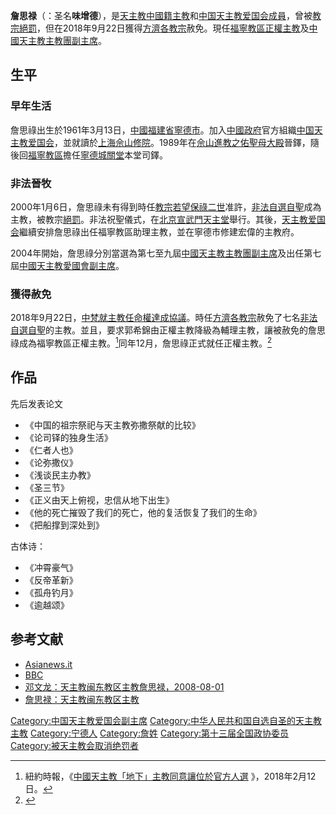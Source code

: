 {{Infobox Christian leader
|type              = bishop
| honorific-prefix = 
| name             = 詹思禄<br />Vincent Zhan Silu
| honorific-suffix = 
| title            =  [[天主教福寧教區|福寧教區主教]]
| image            = 
| alt              = 
| caption          = 
| archdiocese      = 
| diocese          = [[天主教福寧教區|福寧教區]]（閩東教區）
| see              = 
| appointed        = 
| term_start       = 2018年年9月22日
| term_end         = 
| predecessor      = [[郭希錦|郭希錦]]
| successor        = '''現任'''
| other_post       = [[中國天主教主教團|中國天主教主教團副主席]] (2004年至今)
| ordination       = 1989年
| ordinated_by     = 
| consecration     = 2000年1月6日<br />[[中國自選自聖主教列表|非法自選自聖]]
| consecrated_by   = 
| rank             = 
| birth_date       = {{birth date and age|1961|3|13}}
| birth_place      = {{CHN}}[[福建省|福建省]][[宁德市|宁德市]]
| death_date       =
| death_place      = 
| burial_date       = 
| burial_place      = 
| nationality      = {{PRC}}
| previous_post    = [[中國天主教愛國會|中國天主教愛國會副主席]] (2003年-2010年)
| religion         = [[天主教|天主教]]
| coat_of_arms     = Coat of arns of Ignatius Zhan Si Lu.svg
| motto            = 
}}
'''詹思禄'''（{{bd|1961年|3月13日|||}}：圣名'''味增德'''），是[[天主教|天主教]][[中國人|中國籍]][[主教|主教]]和[[中国天主教爱国会|中国天主教爱国会成員]]，曾被[[教宗|教宗]][[絕罰|絕罰]]，但在2018年9月22日獲得[[方濟各_(教宗)|方濟各教宗]]赦免。現任[[天主教福寧教區|福寧教區正權主教]]及[[中國天主教主教團|中國天主教主教團副主席]]。

==生平==
===早年生活===
詹思祿出生於1961年3月13日，[[中國|中國]][[福建省|福建省]][[寧德市|寧德市]]。加入[[中國政府|中國政府]]官方組織[[中国天主教爱国会|中国天主教爱国会]]，並就讀於[[上海|上海]][[佘山修院|佘山修院]]。1989年在[[佘山進教之佑聖母大殿|佘山進教之佑聖母大殿]]晉鐸，隨後回[[天主教福寧教區|福寧教區]]擔任[[寧德城關堂|寧德城關堂]]本堂司鐸。

===非法晉牧===
2000年1月6日，詹思祿未有得到時任[[教宗|教宗]][[若望保祿二世|若望保祿二世]]准許，[[中國自選自聖主教列表|非法自選自聖]]成為主教，被教宗[[絕罰|絕罰]]。非法祝聖儀式，在[[北京|北京]][[宣武門天主堂|宣武門天主堂]]舉行。其後，[[天主教爱国会|天主教爱国会]]繼續安排詹思祿出任福寧教區助理主教，並在寧德市修建宏偉的主教府。

2004年開始，詹思祿分別當選為第七至九屆[[中國天主教主教團|中國天主教主教團副主席]]及出任第七屆[[中國天主教愛國會|中國天主教愛國會副主席]]。

===獲得赦免===
2018年9月22日，[[中華人民共和國與梵蒂岡關係|中梵就主教任命權達成協議]]。時任[[方濟各_(教宗)|方濟各教宗]]赦免了七名[[中國自選自聖主教列表|非法自選自聖]]的主教。並且，要求郭希錦由正權主教降級為輔理主教，讓被赦免的詹思祿成為福寧教區正權主教。<ref name="accept">紐約時報，《[https://cn.nytimes.com/china/20180212/china-vatican-catholic-church/ 中國天主教「地下」主教同意讓位於官方人選] {{Wayback|url=https://cn.nytimes.com/china/20180212/china-vatican-catholic-church/ |date=20180331104811 }}》，2018年2月12日。</ref>同年12月，詹思祿正式就任正權主教。<ref>{{cite news|title=梵蒂冈要求中国两名“地下”主教让位给官方人选|url=https://cn.nytimes.com/world/20180130/china-catholics-vatican/?action=click&contentCollection=Asia%20Pacific&module=Translations&region=Header&version=zh-CN&ref=en-US&pgtype=article|publisher= [[纽约时报|纽约时报]]|date=2018年1月30日}}</ref>

== 作品 ==
先后发表论文
*《中国的祖宗祭祀与天主教弥撒祭献的比较》
*《论司铎的独身生活》
*《仁者人也》
*《论弥撒仪》
*《浅谈民主办教》
*《圣三节》
*《正义由天上俯视，忠信从地下出生》
*《他的死亡摧毁了我们的死亡，他的复活恢复了我们的生命》
*《把船撑到深处到》

古体诗：
*《冲霄豪气》
*《反帝革新》
*《孤舟钓月》
*《逾越颂》

==参考文献==
*[http://www.asianews.it/news-en/Zhan-Silu,-a-bishop-against-everything-and-against-everyone-6170.html Asianews.it] {{Wayback|url=http://www.asianews.it/news-en/Zhan-Silu,-a-bishop-against-everything-and-against-everyone-6170.html |date=20210115184501 }}
*[http://news.bbc.co.uk/2/hi/asia-pacific/4769501.stm BBC] {{Wayback|url=http://news.bbc.co.uk/2/hi/asia-pacific/4769501.stm |date=20210322124823 }}
*[https://web.archive.org/web/20101014141812/http://www.chinareligion.cn/article/renwu/2008-08-01/280.html 邓文龙：天主教闽东教区主教詹思禄，2008-08-01]
*[https://web.archive.org/web/20140714201947/http://www.ndnews.cn/jctzb/ShowArticle.asp?ArticleID=468 詹思禄：天主教闽东教区主教]

{{DEFAULTSORT:Zhan, Silu}}
[[Category:中国天主教爱国会副主席|Category:中国天主教爱国会副主席]]
[[Category:中华人民共和国自选自圣的天主教主教|Category:中华人民共和国自选自圣的天主教主教]]
[[Category:宁德人|Category:宁德人]]
[[Category:詹姓|Category:詹姓]]
[[Category:第十三届全国政协委员|Category:第十三届全国政协委员]]
[[Category:被天主教会取消绝罚者|Category:被天主教会取消绝罚者]]